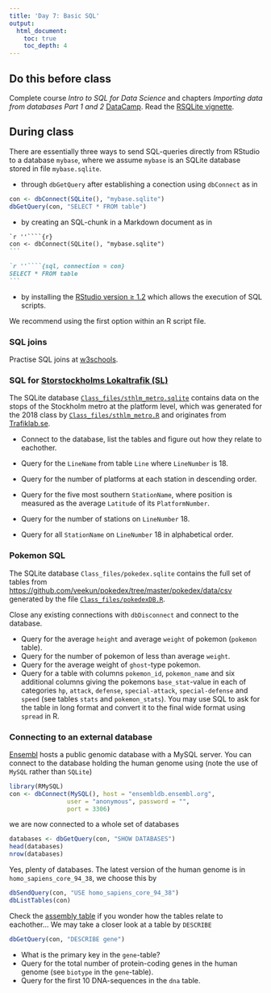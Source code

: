 ```yaml
---
title: 'Day 7: Basic SQL'
output:
  html_document:
    toc: true
    toc_depth: 4    
---
```


## Do this before class

Complete course *Intro to SQL for Data Science* and chapters *Importing data from databases Part 1 and 2* [DataCamp](https://www.datacamp.com/enterprise/statistical-data-processing-mt5013/assignments). Read the [RSQLite vignette](https://cran.r-project.org/web/packages/RSQLite/vignettes/RSQLite.html).

## During class

There are essentially three ways to send SQL-queries directly from RStudio to a database `mybase`, where we assume `mybase` is an SQLite database stored in file `mybase.sqlite`.

- through `dbGetQuery` after establishing a conection using `dbConnect` as in

```r
con <- dbConnect(SQLite(), "mybase.sqlite")
dbGetQuery(con, "SELECT * FROM table")
```


- by creating an SQL-chunk in a Markdown document as in

````markdown
`r ''````{r}
con <- dbConnect(SQLite(), "mybase.sqlite")
```

`r ''````{sql, connection = con}
SELECT * FROM table
```
````

- by installing the [RStudio version $\geq$ 1.2](https://blog.rstudio.com/2018/10/02/rstudio-1-2-preview-sql/) which allows the execution of SQL scripts.

We recommend using the first option within an R script file.

### SQL joins

Practise SQL joins at [w3schools](https://www.w3schools.com/sql/sql_join.asp).

### SQL for [Storstockholms Lokaltrafik (SL)](https://sv.wikipedia.org/wiki/Storstockholms_Lokaltrafik) 

The SQLite database [`Class_files/sthlm_metro.sqlite`](https://github.com/mt5013-ht19/Class_files/blob/master/sthlm_metro.sqlite) contains data on the stops of the Stockholm metro at the platform level, which was generated for the 2018 class by [`Class_files/sthlm_metro.R`](https://github.com/mt5013-ht19/Class_files/blob/master/sthlm_metro.R) and originates from [Trafiklab.se](https://www.trafiklab.se/api/sl-hallplatser-och-linjer-2).

- Connect to the database, list the tables and figure out how they relate to eachother.

- Query for the `LineName` from table `Line` where `LineNumber` is 18.
- Query for the number of platforms at each station in descending order.
- Query for the five most southern `StationName`, where position is measured as the average `Latitude` of its `PlatformNumber`.
- Query for the number of stations on `LineNumber` 18.
- Query for all `StationName` on `LineNumber` 18 in alphabetical order.


### Pokemon SQL

The SQLite database `Class_files/pokedex.sqlite` contains the full set of tables from [https://github.com/veekun/pokedex/tree/master/pokedex/data/csv](https://github.com/veekun/pokedex/tree/master/pokedex/data/csv) generated by the file [`Class_files/pokedexDB.R`](https://github.com/mt5013-ht19/Class_files/blob/master/pokedexDB.R).

Close any existing connections with `dbDisconnect` and connect to the database.

- Query for the average `height` and average `weight` of pokemon (`pokemon` table).
- Query for the number of pokemon of less than average `weight`.
- Query for the average weight of `ghost`-type pokemon.
- Query for a table with columns `pokemon_id`, `pokemon_name` and six additional columns giving the pokemons `base_stat`-value in each of categories `hp`, `attack`, `defense`, `special-attack`, `special-defense` and `speed` (see tables `stats` and `pokemon_stats`). You may use SQL to ask for the table in long format and convert it to the final wide format using `spread` in R.


### Connecting to an external database

[Ensembl](http://www.ensembl.org/index.html) hosts a public genomic database with a MySQL server. You can connect to the database holding the human genome using (note the use of `MySQL` rather than `SQLite`)

```r
library(RMySQL)
con <- dbConnect(MySQL(), host = "ensembldb.ensembl.org",
                user = "anonymous", password = "", 
                port = 3306)
```
we are now connected to a whole set of databases
```r
databases <- dbGetQuery(con, "SHOW DATABASES")
head(databases)
nrow(databases)
```
Yes, plenty of databases. The latest version of the human genome is in `homo_sapiens_core_94_38`, we choose this by
```r
dbSendQuery(con, "USE homo_sapiens_core_94_38")
dbListTables(con)
```
Check the [assembly table](https://www.ensembl.org/info/docs/api/core/diagrams/Core.assembly_tables.svg) if you wonder how the tables relate to eachother... We may take a closer look at a table by `DESCRIBE`
```r
dbGetQuery(con, "DESCRIBE gene")
```


- What is the primary key in the `gene`-table?
- Query for the total number of protein-coding genes in the human genome (see `biotype` in the `gene`-table).
- Query for the first 10 DNA-sequences in the `dna` table.



